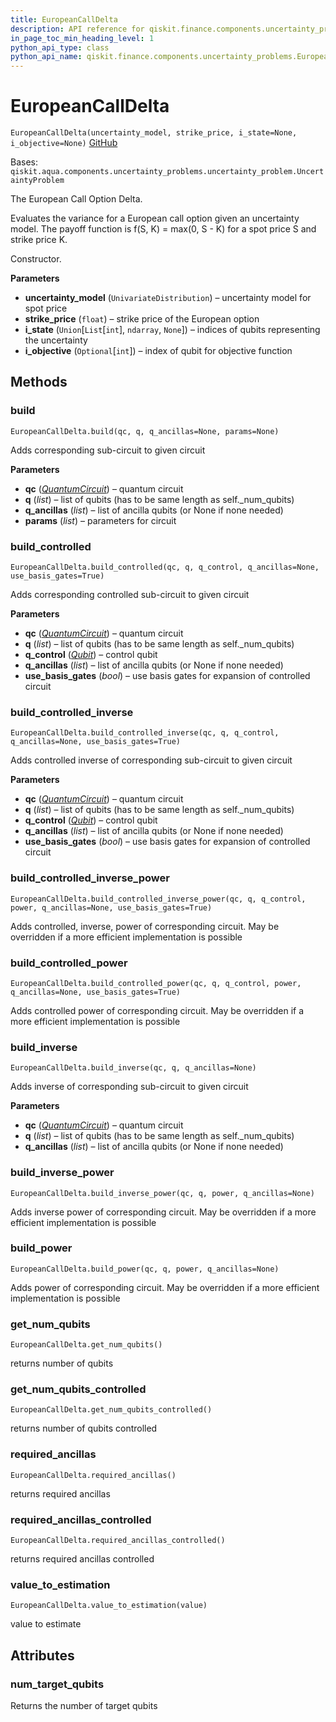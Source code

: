 ```yaml
---
title: EuropeanCallDelta
description: API reference for qiskit.finance.components.uncertainty_problems.EuropeanCallDelta
in_page_toc_min_heading_level: 1
python_api_type: class
python_api_name: qiskit.finance.components.uncertainty_problems.EuropeanCallDelta
---
```


# EuropeanCallDelta

<span id="qiskit.finance.components.uncertainty_problems.EuropeanCallDelta" />

`EuropeanCallDelta(uncertainty_model, strike_price, i_state=None, i_objective=None)` [GitHub](https://github.com/qiskit-community/qiskit-aqua/tree/stable/0.9/qiskit/finance/components/uncertainty_problems/european_call_delta.py "view source code")

Bases: `qiskit.aqua.components.uncertainty_problems.uncertainty_problem.UncertaintyProblem`

The European Call Option Delta.

Evaluates the variance for a European call option given an uncertainty model. The payoff function is f(S, K) = max(0, S - K) for a spot price S and strike price K.

Constructor.

**Parameters**

*   **uncertainty\_model** (`UnivariateDistribution`) – uncertainty model for spot price
*   **strike\_price** (`float`) – strike price of the European option
*   **i\_state** (`Union`\[`List`\[`int`], `ndarray`, `None`]) – indices of qubits representing the uncertainty
*   **i\_objective** (`Optional`\[`int`]) – index of qubit for objective function

## Methods

### build

<span id="qiskit.finance.components.uncertainty_problems.EuropeanCallDelta.build" />

`EuropeanCallDelta.build(qc, q, q_ancillas=None, params=None)`

Adds corresponding sub-circuit to given circuit

**Parameters**

*   **qc** ([*QuantumCircuit*](qiskit.circuit.QuantumCircuit "qiskit.circuit.QuantumCircuit")) – quantum circuit
*   **q** (*list*) – list of qubits (has to be same length as self.\_num\_qubits)
*   **q\_ancillas** (*list*) – list of ancilla qubits (or None if none needed)
*   **params** (*list*) – parameters for circuit

### build\_controlled

<span id="qiskit.finance.components.uncertainty_problems.EuropeanCallDelta.build_controlled" />

`EuropeanCallDelta.build_controlled(qc, q, q_control, q_ancillas=None, use_basis_gates=True)`

Adds corresponding controlled sub-circuit to given circuit

**Parameters**

*   **qc** ([*QuantumCircuit*](qiskit.circuit.QuantumCircuit "qiskit.circuit.QuantumCircuit")) – quantum circuit
*   **q** (*list*) – list of qubits (has to be same length as self.\_num\_qubits)
*   **q\_control** ([*Qubit*](qiskit.circuit.Qubit "qiskit.circuit.Qubit")) – control qubit
*   **q\_ancillas** (*list*) – list of ancilla qubits (or None if none needed)
*   **use\_basis\_gates** (*bool*) – use basis gates for expansion of controlled circuit

### build\_controlled\_inverse

<span id="qiskit.finance.components.uncertainty_problems.EuropeanCallDelta.build_controlled_inverse" />

`EuropeanCallDelta.build_controlled_inverse(qc, q, q_control, q_ancillas=None, use_basis_gates=True)`

Adds controlled inverse of corresponding sub-circuit to given circuit

**Parameters**

*   **qc** ([*QuantumCircuit*](qiskit.circuit.QuantumCircuit "qiskit.circuit.QuantumCircuit")) – quantum circuit
*   **q** (*list*) – list of qubits (has to be same length as self.\_num\_qubits)
*   **q\_control** ([*Qubit*](qiskit.circuit.Qubit "qiskit.circuit.Qubit")) – control qubit
*   **q\_ancillas** (*list*) – list of ancilla qubits (or None if none needed)
*   **use\_basis\_gates** (*bool*) – use basis gates for expansion of controlled circuit

### build\_controlled\_inverse\_power

<span id="qiskit.finance.components.uncertainty_problems.EuropeanCallDelta.build_controlled_inverse_power" />

`EuropeanCallDelta.build_controlled_inverse_power(qc, q, q_control, power, q_ancillas=None, use_basis_gates=True)`

Adds controlled, inverse, power of corresponding circuit. May be overridden if a more efficient implementation is possible

### build\_controlled\_power

<span id="qiskit.finance.components.uncertainty_problems.EuropeanCallDelta.build_controlled_power" />

`EuropeanCallDelta.build_controlled_power(qc, q, q_control, power, q_ancillas=None, use_basis_gates=True)`

Adds controlled power of corresponding circuit. May be overridden if a more efficient implementation is possible

### build\_inverse

<span id="qiskit.finance.components.uncertainty_problems.EuropeanCallDelta.build_inverse" />

`EuropeanCallDelta.build_inverse(qc, q, q_ancillas=None)`

Adds inverse of corresponding sub-circuit to given circuit

**Parameters**

*   **qc** ([*QuantumCircuit*](qiskit.circuit.QuantumCircuit "qiskit.circuit.QuantumCircuit")) – quantum circuit
*   **q** (*list*) – list of qubits (has to be same length as self.\_num\_qubits)
*   **q\_ancillas** (*list*) – list of ancilla qubits (or None if none needed)

### build\_inverse\_power

<span id="qiskit.finance.components.uncertainty_problems.EuropeanCallDelta.build_inverse_power" />

`EuropeanCallDelta.build_inverse_power(qc, q, power, q_ancillas=None)`

Adds inverse power of corresponding circuit. May be overridden if a more efficient implementation is possible

### build\_power

<span id="qiskit.finance.components.uncertainty_problems.EuropeanCallDelta.build_power" />

`EuropeanCallDelta.build_power(qc, q, power, q_ancillas=None)`

Adds power of corresponding circuit. May be overridden if a more efficient implementation is possible

### get\_num\_qubits

<span id="qiskit.finance.components.uncertainty_problems.EuropeanCallDelta.get_num_qubits" />

`EuropeanCallDelta.get_num_qubits()`

returns number of qubits

### get\_num\_qubits\_controlled

<span id="qiskit.finance.components.uncertainty_problems.EuropeanCallDelta.get_num_qubits_controlled" />

`EuropeanCallDelta.get_num_qubits_controlled()`

returns number of qubits controlled

### required\_ancillas

<span id="qiskit.finance.components.uncertainty_problems.EuropeanCallDelta.required_ancillas" />

`EuropeanCallDelta.required_ancillas()`

returns required ancillas

### required\_ancillas\_controlled

<span id="qiskit.finance.components.uncertainty_problems.EuropeanCallDelta.required_ancillas_controlled" />

`EuropeanCallDelta.required_ancillas_controlled()`

returns required ancillas controlled

### value\_to\_estimation

<span id="qiskit.finance.components.uncertainty_problems.EuropeanCallDelta.value_to_estimation" />

`EuropeanCallDelta.value_to_estimation(value)`

value to estimate

## Attributes

<span id="qiskit.finance.components.uncertainty_problems.EuropeanCallDelta.num_target_qubits" />

### num\_target\_qubits

Returns the number of target qubits

